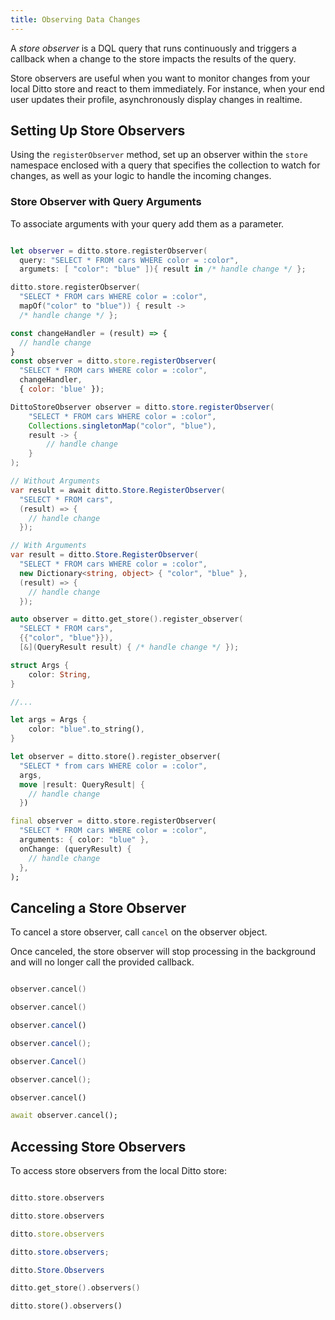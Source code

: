 ```yaml
---
title: Observing Data Changes
---
```


A *store observer* is a DQL query that runs continuously and triggers a callback when a change to the store impacts the results of the query.

Store observers are useful when you want to monitor changes from your local Ditto store and react to them immediately. For instance, when your end user updates their profile, asynchronously display changes in realtime.

## Setting Up Store Observers

Using the `registerObserver` method, set up an observer within the `store` namespace enclosed with a query that specifies the collection to watch for changes, as well as your logic to handle the incoming changes.

### Store Observer with Query Arguments

To associate arguments with your query add them as a parameter.

<CodeGroup>

```swift Swift

let observer = ditto.store.registerObserver(
  query: "SELECT * FROM cars WHERE color = :color",
  argumets: [ "color": "blue" ]){ result in /* handle change */ };
```

```kotlin Kotlin
ditto.store.registerObserver(
  "SELECT * FROM cars WHERE color = :color",
  mapOf("color" to "blue")) { result ->
  /* handle change */ };
```

```javascript JavaScript
const changeHandler = (result) => {
  // handle change
}
const observer = ditto.store.registerObserver(
  "SELECT * FROM cars WHERE color = :color",
  changeHandler,
  { color: 'blue' });
```

```java Java
DittoStoreObserver observer = ditto.store.registerObserver(
    "SELECT * FROM cars WHERE color = :color",
    Collections.singletonMap("color", "blue"),
    result -> {
        // handle change
    }
);
```

```csharp C#
// Without Arguments
var result = await ditto.Store.RegisterObserver(
  "SELECT * FROM cars",
  (result) => {
    // handle change
  });

// With Arguments
var result = ditto.Store.RegisterObserver(
  "SELECT * FROM cars WHERE color = :color",
  new Dictionary<string, object> { "color", "blue" },
  (result) => {
    // handle change
  });
```

```cpp C++
auto observer = ditto.get_store().register_observer(
  "SELECT * FROM cars",
  {{"color", "blue"}}),
  [&](QueryResult result) { /* handle change */ });
```

```rust Rust
struct Args {
    color: String,
}

//...

let args = Args {
    color: "blue".to_string(),
}

let observer = ditto.store().register_observer(
  "SELECT * from cars WHERE color = :color",
  args,
  move |result: QueryResult| {
    // handle change
  })
```

```dart Dart
final observer = ditto.store.registerObserver(
  "SELECT * FROM cars WHERE color = :color",
  arguments: { color: "blue" },
  onChange: (queryResult) {
    // handle change
  },
);
```

</CodeGroup>

## Canceling a Store Observer

To cancel a store observer, call `cancel` on the observer object.

Once canceled, the store observer will stop processing in the background and will no longer call the provided callback.

<CodeGroup>

```swift Swift

observer.cancel()
```

```kotlin Kotlin
observer.cancel()
```

```javascript JavaScript
observer.cancel()
```

```java Java
observer.cancel();
```

```csharp C#
observer.Cancel()
```

```cpp C++
observer.cancel();
```

```rust Rust
observer.cancel()
```

```dart Dart
await observer.cancel();
```

</CodeGroup>

## Accessing Store Observers

To access store observers from the local Ditto store:

<CodeGroup>

```swift Swift

ditto.store.observers
```

```kotlin Kotlin
ditto.store.observers
```

```javascript JavaScript
ditto.store.observers
```

```java Java
ditto.store.observers;
```

```csharp C#
ditto.Store.Observers
```

```cpp C++
ditto.get_store().observers()
```

```rust Rust
ditto.store().observers()
```

</CodeGroup>

